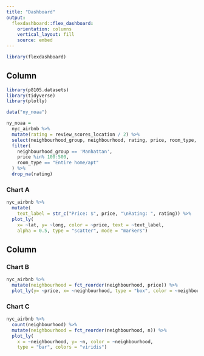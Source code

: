```yaml
---
title: "Dashboard"
output: 
  flexdashboard::flex_dashboard:
    orientation: columns
    vertical_layout: fill
    source: embed
---
```


```r
library(flexdashboard)
```

Column {data-width=650}
-----------------------------------------------------------------------

```r
library(p8105.datasets)
library(tidyverse)
library(plotly)

```

```r
data("ny_noaa")

ny_noaa =
  nyc_airbnb %>% 
  mutate(rating = review_scores_location / 2) %>% 
  select(neighbourhood_group, neighbourhood, rating, price, room_type, lat, long) %>% 
  filter(
    neighbourhood_group == 'Manhattan',
    price %in% 100:500,
    room_type == "Entire home/apt"
  ) %>% 
  drop_na(rating)
```

### Chart A

```r
nyc_airbnb %>% 
  mutate(
    text_label = str_c("Price: $", price, "\nRating: ", rating)) %>%
  plot_ly(
    x= ~lat, y= ~long, color = ~price, text = ~text_label,
    alpha = 0.5, type = "scatter", mode = "markers")
```

Column {data-width=350}
-----------------------------------------------------------------------

### Chart B

```r
nyc_airbnb %>% 
  mutate(neighbourhood = fct_reorder(neighbourhood, price)) %>% 
  plot_ly(y= ~price, x= ~neighbourhood, type = "box", color = ~neighbourhood, colors = "viridis")
```

### Chart C

```r
nyc_airbnb %>% 
  count(neighbourhood) %>% 
  mutate(neighbourhood = fct_reorder(neighbourhood, n)) %>% 
  plot_ly(
    x = ~neighbourhood, y= ~n, color = ~neighbourhood, 
    type = "bar", colors = "viridis")
```

